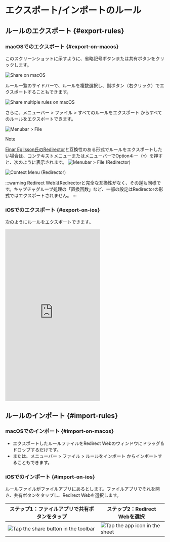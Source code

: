 # エクスポート/インポートのルール

## ルールのエクスポート {#export-rules}

### macOSでのエクスポート {#export-on-macos}

このスクリーンショットに示すように、省略記号ボタンまたは共有ボタンをクリックします。

![Share on macOS](/img/share-on-macos.png)

ルール一覧のサイドバーで、ルールを複数選択し、副ボタン（右クリック）でエクスポートすることもできます。

![Share multiple rules on macOS](/img/multiselect-on-macos.png)

さらに、メニューバー > ファイル > すべてのルールをエクスポート からすべてのルールをエクスポートできます。

![Menubar > File](/img/menubar-file.png)

> [!NOTE]
> [Einar Egilsson氏のRedirector](https://einaregilsson.com/redirector/)と互換性のある形式でルールをエクスポートしたい場合は、コンテキストメニューまたはメニューバーでOptionキー（`⌥`）を押すと、次のように表示されます。
> ![Menubar > File (Redirector)](/img/menubar-file-redirector.png)
>
> ![Context Menu (Redirector)](/img/context-menu-redirector.png)
>
> :::warning
> Redirect WebはRedirectorと完全な互換性がなく、その逆も同様です。キャプチャグループ処理の「置換回数」など、一部の設定はRedirectorの形式ではエクスポートされません。
> :::

### iOSでのエクスポート {#export-on-ios}

次のようにルールをエクスポートできます。

<iframe height="540" src="https://www.youtube.com/embed/uQ6-SLEMlT4" title="iOS Demo Video for exporting rules (YouTube)" frameborder="0" allow="accelerometer; autoplay; clipboard-write; encrypted-media; gyroscope; picture-in-picture; web-share" allowfullscreen></iframe>

## ルールのインポート {#import-rules}

### macOSでのインポート {#import-on-macos}

- エクスポートしたルールファイルをRedirect Webのウィンドウにドラッグ＆ドロップするだけです。
- または、メニューバー > ファイル > ルールをインポート からインポートすることもできます。

### iOSでのインポート {#import-on-ios}

ルールファイルがファイルアプリにあるとします。ファイルアプリでそれを開き、共有ボタンをタップし、Redirect Webを選択します。

| ステップ1：ファイルアプリで共有ボタンをタップ                                     | ステップ2：Redirect Webを選択                                         |
| ------------------------------------------------------------------------- | ------------------------------------------------------------------- |
| ![Tap the share button in the toolbar](/img/files-share-ios.png) | ![Tap the app icon in the sheet](/img/share-sheet-ios.png) |

